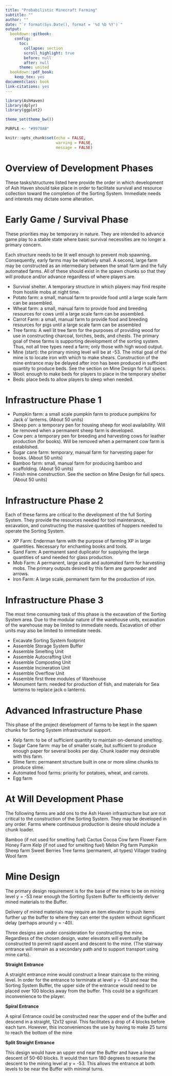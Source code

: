 ```yaml
--- 
title: "Probabilistic Minecraft Farming"
subtitle: ""
author: ""
date: "`r format(Sys.Date(), format = '%d %b %Y')`"
output:
  bookdown::gitbook:
    config:
      toc:
        collapse: section
        scroll_highlight: true
        before: null
        after: null
      theme: united
  bookdown::pdf_book:
    keep_tex: yes
documentclass: book
link-citations: yes
---
```


<style type="text/css">
.book .book-body .page-wrapper .page-inner {
  max-width: 90%;
}
</style>

```r
library(AshHaven)
library(dplyr)
library(ggplot2)

theme_set(theme_bw())

PURPLE <- "#9970AB"

knitr::opts_chunk$set(echo = FALSE, 
                      warning = FALSE, 
                      message = FALSE)
```

# Overview of Development Phases

These tasks/structures listed here provide the order in which development of Ash Haven should take place in order to facilitate survival and resource collection toward the completion of the Sorting System. Immediate needs and interests may dictate some alteration.

# Early Game / Survival Phase

These priorities may be temporary in nature. They are intended to advance game play to a stable state where basic survival necessities are no longer a primary concern.

Each structure needs to be lit well enough to prevent mob spawning. Consequently, early farms may be relatively small. A second, large farm may be constructed as an intermediary between the small farm and the fully automated farms. All of these should exist in the spawn chunks so that they will produce and/or advance regardless of where players are.

* Survival shelter. A temporary structure in which players may find respite from hostile mobs at night time.
* Potato farm: a small, manual farm to provide food until a large scale farm can be assembled.
* Wheat farm: a small, manual farm to provide food and breeding resources for cows until a large scale farm can be assembled.
* Carrot Farm: a small, manual farm to provide food and breeding resources for pigs until a large scale farm can be assembled
* Tree farms: A well lit tree farm for the purposes of providing wood for use in constructing charcoal, torches, beds, and chests. The primary goal of these farms is supporting development of the sorting system. Thus, not all tree types need a farm; only those with high wood output.
* Mine (start): the primary mining level will be at -53. The initial goal of the mine is to locate iron with which to make shears. Construction of the mine entrance may be delayed after iron has been produced in sufficient quantity to produce beds. See the section on Mine Design for full specs.
* Wool: enough to make beds for players to place in the temporary shelter
* Beds: place beds to allow players to sleep when needed.

# Infrastructure Phase 1

* Pumpkin farm: a small scale pumpkin farm to produce pumpkins for Jack o’ lanterns. (About 50 units)
* Sheep pen: a temporary pen for housing sheep for wool availability. Will be removed when a permanent sheep farm is developed.
* Cow pen: a temporary pen for breeding and harvesting cows for leather production (for books). Will be removed when a permanent cow farm is established.
* Sugar cane farm: temporary, manual farm for harvesting paper for books. (About 50 units)
* Bamboo farm: small, manual farm for producing bamboo and scaffolding. (About 50 units)
* Finish mine construction. See the section on Mine Design for full specs. (About 50 units)

# Infrastructure Phase 2

Each of these farms are critical to the development of the full Sorting System. They provide the resources needed for tool maintenance, excavation, and constructing the massive quantities of hoppers needed to operate the Sorting System.

* XP Farm: Enderman farm with the purpose of farming XP in large quantities. Necessary for enchanting books and tools.
* Sand Farm: A permanent sand duplicator for supplying the large quantities of sand needed for glass production.
* Mob Farm: A permanent, large scale and automated farm for harvesting mobs. The primary outputs desired by this farm are gunpowder and arrows.
* Iron Farm: A large scale, permanent farm for the production of iron. 

# Infrastructure Phase 3

The most time consuming task of this phase is the excavation of the Sorting System area. Due to the modular nature of the warehouse units, excavation of the warehouse may be limited to immediate needs. Excavation of other units may also be limited to immediate needs.

* Excavate Sorting System footprint
* Assemble Storage System Buffer
* Assemble Smelting Unit
* Assemble Autocrafting Unit
* Assemble Composting Unit
* Assemble Incineration Unit
* Assemble Overflow Unit
* Assemble first three modules of Warehouse
* Monument farm: needed for production of fish, and materials for Sea lanterns to replace jack o lanterns.

# Advanced Infrastructure Phase

This phase of the project development of farms to be kept in the spawn chunks for Sorting System infrastructural support.

* Kelp farm: to be of sufficient quantity to maintain on-demand smelting. 
* Sugar Cane farm: may be of smaller scale, but sufficient to produce enough paper for several books per day. Chunk loader may desirable with this farm.
* Slime farm: permanent structure built in one or more slime chunks to produce slime.
* Automated food farms: priority for potatoes, wheat, and carrots. 
* Egg farm


# At Will Development Phase

The following farms are add ons to the Ash Haven infrastructure but are not critical to the construction of the Sorting System. They may be developed in any order. Farms where continuous production is desire should include a chunk loader.

Bamboo (if not used for smelting fuel)
Cactus
Cocoa
Cow farm
Flower Farm
Honey Farm
Kelp (if not used for smelting fuel)
Melon
Pig farm
Pumpkin
Sheep farm
Sweet Berries
Tree farms (permanent, all types)
Villager trading
Wool farm

# Mine Design

The primary design requirement is for the base of the mine to be on mining level y = -53 near enough the Sorting System Buffer to efficiently deliver mined materials to the Buffer.

Delivery of mined materials may require an item elevator to push items further up the buffer to where they can enter the system without significant delay (perhaps around y = -40).

Three designs are under consideration for constructing the mine. Regardless of the chosen design, water elevators will eventually be constructed to permit rapid ascent and descent to the mine. (The stairway entrance will remain as a secondary path and to support transport using mine carts).

**Straight Entrance**

A straight entrance mine would construct a linear staircase to the mining level. In order for the entrance to terminate at level y = -53 and near the Sorting System Buffer, the upper side of the entrance would need to be placed over 100 blocks away from the buffer. This could be a significant inconvenience to the player.

**Spiral Entrance**

A spiral Entrance could be constructed near the upper end of the buffer and descend in a straight, 12x12 spiral. This facilitates a drop of 4 blocks before each turn. However, this inconveniences the use by having to make 25 turns to reach the bottom of the mine

**Split Straight Entrance**

This design would have an upper end near the Buffer and have a linear descent of 50-60 blocks. It would then turn 180 degrees to resume the descent to the mining level at y = -53. This allows the entrance at both levels to be near the Buffer with minimal turns.

